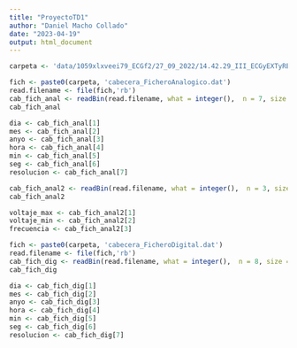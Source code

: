 ```yaml
---
title: "ProyectoTD1"
author: "Daniel Macho Collado"
date: "2023-04-19"
output: html_document
---
```

```r
carpeta <- 'data/1059xlxveei79_ECGf2/27_09_2022/14.42.29_III_ECGyEXTyRESTO/'
```


```r
fich <- paste0(carpeta, 'cabecera_FicheroAnalogico.dat')
read.filename <- file(fich,'rb')
cab_fich_anal <- readBin(read.filename, what = integer(),  n = 7, size = 1, signed = TRUE)
cab_fich_anal

dia <- cab_fich_anal[1]
mes <- cab_fich_anal[2]
anyo <- cab_fich_anal[3]
hora <- cab_fich_anal[4]
min <- cab_fich_anal[5]
seg <- cab_fich_anal[6]
resolucion <- cab_fich_anal[7]

cab_fich_anal2 <- readBin(read.filename, what = integer(),  n = 3, size = 2, signed = TRUE)
cab_fich_anal2

voltaje_max <- cab_fich_anal2[1]
voltaje_min <- cab_fich_anal2[2]
frecuencia <- cab_fich_anal2[3]

```

```r
fich <- paste0(carpeta, 'cabecera_FicheroDigital.dat')
read.filename <- file(fich,'rb')
cab_fich_dig <- readBin(read.filename, what = integer(),  n = 8, size = 1)
cab_fich_dig

dia <- cab_fich_dig[1]
mes <- cab_fich_dig[2]
anyo <- cab_fich_dig[3]
hora <- cab_fich_dig[4]
min <- cab_fich_dig[5]
seg <- cab_fich_dig[6]
resolucion <- cab_fich_dig[7]
```



